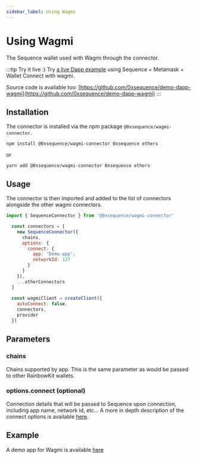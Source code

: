 ```yaml
---
sidebar_label: Using Wagmi
---
```


# Using Wagmi

The Sequence wallet used with Wagmi through the connector.

:::tip Try it live :)
Try [a live Dapp example](https://0xsequence.github.io/demo-dapp-wagmi/) using Sequence + Metamask + Wallet Connect with wagmi.

Source code is available too: [https://github.com/0xsequence/demo-dapp-wagmi](https://github.com/0xsequence/demo-dapp-wagmi)
:::


## Installation

The connector is installed via the npm package `@0xsequence/wagmi-connector`.

```shell
npm install @0xsequence/wagmi-connector 0xsequence ethers
```
or
```shell
yarn add @0xsequence/wagmi-connector 0xsequence ethers
```

## Usage

The connector is then imported and added to the list of connectors alongside the other wagmi connectors.

```js
import { SequenceConnector } from '@0xsequence/wagmi-connector'

  const connectors = [
    new SequenceConnector({
      chains,
      options: {
        connect: {
          app: 'Demo-app',
          networkId: 137
        }
      }
    }),
    ...otherConnectors
  ]
  
  const wagmiClient = createClient({
    autoConnect: false,
    connectors,
    provider
  })
```

## Parameters

### chains
Chains supported by app. This is the same parameter as would be passed to other RainbowKit wallets.

### options.connect (optional)
Connection details that will be passed to Sequence upon connection, including app name, network id, etc...
A more in depth description of the connect options is available [here](/wallet/guides/connect-wallet#wallet-login-and-connect-options).

## Example

A demo app for Wagmi is available [here](https://github.com/0xsequence/demo-dapp-wagmi)
